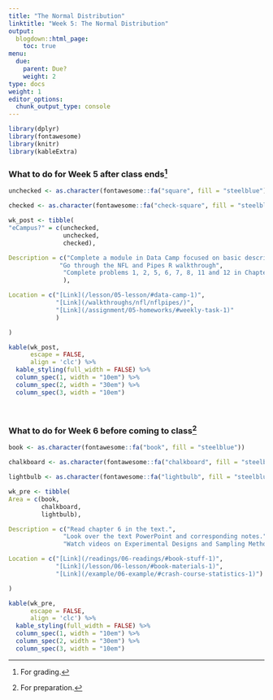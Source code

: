 ```yaml
---
title: "The Normal Distribution"
linktitle: "Week 5: The Normal Distribution"
output:
  blogdown::html_page:
    toc: true
menu:
  due:
    parent: Due?
    weight: 2
type: docs
weight: 1
editor_options: 
  chunk_output_type: console
---
```


```r
library(dplyr)
library(fontawesome)
library(knitr)
library(kableExtra)
```

### What to do for Week 5 after class ends^[For grading.]

```r
unchecked <- as.character(fontawesome::fa("square", fill = "steelblue"))

checked <- as.character(fontawesome::fa("check-square", fill = "steelblue"))

wk_post <- tibble(
"eCampus?" = c(unchecked, 
               unchecked,
               checked),

Description = c("Complete a module in Data Camp focused on basic descriptive statistics and an introduction to probability.",
              "Go through the NFL and Pipes R walkthrough",
               "Complete problems 1, 2, 5, 6, 7, 8, 11 and 12 in Chapter 5."
               ),

Location = c("[Link](/lesson/05-lesson/#data-camp-1)", 
             "[Link](/walkthroughs/nfl/nflpipes/)",
             "[Link](/assignment/05-homeworks/#weekly-task-1)"
             )

)
```

```r
kable(wk_post, 
      escape = FALSE,
      align = 'clc') %>%
  kable_styling(full_width = FALSE) %>%
  column_spec(1, width = "10em") %>%
  column_spec(2, width = "30em") %>%
  column_spec(3, width = "10em")
```

<br />

### What to do for Week 6 before coming to class^[For preparation.]

```r
book <- as.character(fontawesome::fa("book", fill = "steelblue"))

chalkboard <- as.character(fontawesome::fa("chalkboard", fill = "steelblue"))

lightbulb <- as.character(fontawesome::fa("lightbulb", fill = "steelblue"))

wk_pre <- tibble(
Area = c(book, 
         chalkboard, 
         lightbulb),

Description = c("Read chapter 6 in the text.",
               "Look over the text PowerPoint and corresponding notes.",
               "Watch videos on Experimental Designs and Sampling Methods.^[Optional but recommended.]"),

Location = c("[Link](/readings/06-readings/#book-stuff-1)", 
             "[Link](/lesson/06-lesson/#book-materials-1)",
             "[Link](/example/06-example/#crash-course-statistics-1)")

)

```

```r
kable(wk_pre, 
      escape = FALSE,
      align = 'clc') %>%
  kable_styling(full_width = FALSE) %>%
  column_spec(1, width = "10em") %>%
  column_spec(2, width = "30em") %>%
  column_spec(3, width = "10em")
```

